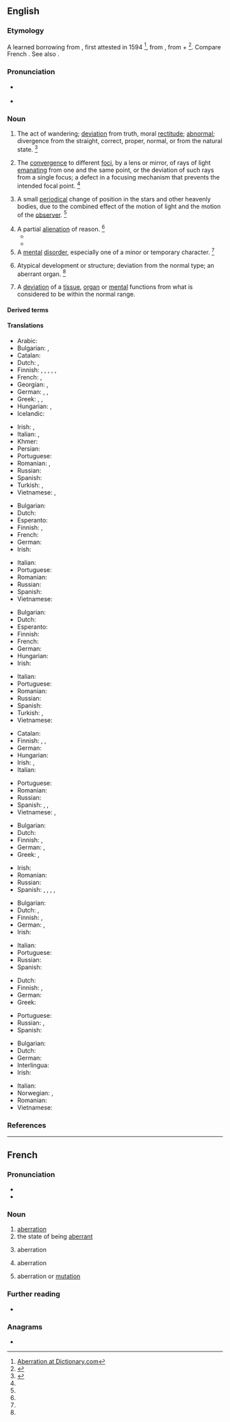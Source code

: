 {{also|Aberration}}
==English==
{{wikipedia}}

===Etymology===
A learned borrowing from {{learned borrowing|en|la|aberrātiō|gloss=relief, diversion|notext=1}}, first attested in 1594 <ref>[http://dictionary.reference.com/browse/aberration Aberration at Dictionary.com]</ref>, from {{m|la|aberrō||wander away, go astray}}, from {{m|la|ab||away}} + {{m|la|errō||wander}}<ref>{{R:CDOE|page=2}}</ref>. Compare French {{m|fr|aberration}}. See also {{m|en|aberrate}}.

===Pronunciation===
* {{a|US}} {{IPA|/ˌæb.əˈɹeɪ.ʃn̩/|lang=en}}
* {{audio|en-us-aberration.ogg|Audio (US)|lang=en}}

===Noun===
{{en-noun|~}}

# The act of wandering; [[deviation]] from truth, moral [[rectitude]]; [[abnormal]]; divergence from the straight, correct, proper, normal, or from the natural state. {{defdate|Late 16<sup>th</sup> century.}}<ref name=SOED>{{R:SOED5|page=4}}</ref>
#: {{ux|en|the '''aberration''' of youth}}
#: {{ux|en|'''aberrations''' from theory}}
#: {{ux|en|'''aberration''' of character}}
# {{lb|en|optics}} The [[convergence]] to different [[focus|foci]], by a lens or mirror, of rays of light [[emanating]] from one and the same point, or the deviation of such rays from a single focus; a defect in a focusing mechanism that prevents the intended focal point. {{defdate|Mid 18<sup>th</sup> century.}}<ref name=SOED/>
# {{lb|en|astronomy}} A small [[periodical]] change of position in the stars and other heavenly bodies, due to the combined effect of the motion of light and the motion of the [[observer]]. {{defdate|Mid 18<sup>th</sup> century.}}<ref name=SOED/>
# A partial [[alienation]] of reason. {{defdate|Early 19<sup>th</sup> century.}}<ref name=SOED/>
#* {{quote-book|lang=en|author=Lingard|passage=Occasional '''aberrations''' of intellect.}}
#* {{quote-book|lang=en|author=I. Taylor|passage=Whims, which at first are the '''aberrations''' of a single brain, pass with heat into epidemic form.}}
# A [[mental]] [[disorder]], especially one of a minor or temporary character. {{defdate|Early 19<sup>th</sup> century.}}<ref name=SOED/>
# {{lb|en|zoology|botany}} Atypical development or structure; deviation from the normal type; an aberrant organ. {{defdate|Mid 19<sup>th</sup> century.}}<ref name=SOED/>
# {{lb|en|medicine}} A [[deviation]] of a [[tissue]], [[organ]] or [[mental]] functions from what is considered to be within the normal range.

====Derived terms====
{{der2|en
|aberrational
|aberrationless
|annual aberration
|chromatic aberration
|crown of aberration
|diopteric aberration
|diurnal aberration
|lateral aberration
|longitudinal aberration
|mental aberration
|planetary aberration
|spherical aberration}}

====Translations====
{{trans-top|act of wandering or deviation; abnormality}}
* Arabic: {{t-needed|ar}}
* Bulgarian: {{t+|bg|отклоняване|sc=Cyrl}}, {{t+|bg|отклонение|sc=Cyrl}}
* Catalan: {{t|ca|aberració|f}}
* Dutch: {{t+|nl|aberratie}}, {{t+|nl|afwijking}}
* Finnish: {{t|fi|poikkeama}}, {{t+|fi|poikkeavuus}}, {{t|fi|eksyminen}}, {{t+|fi|hairahdus}}, {{t|fi|harhautuminen}}, {{t+|fi|säännöttömyys}}
* French: {{t+|fr|anomalie|f}}, {{t+|fr|anormalité|f}}
* Georgian: {{t|ka|ცდომილება|tr=cdomileba}}, {{t|ka|გადახრა|tr=gadakhra}}
* German: {{t+|de|Aberration|f}}, {{t+|de|Abartigkeit|f}}, {{t+|de|Abweichung|f}}
* Greek: {{t+|el|παρέκκλιση|f|sc=Grek}}, {{t+|el|εκτροπή|f|sc=Grek}}, {{t+|el|λοξοδρόμηση|f|sc=Grek}}
* Hungarian: {{t+|hu|tévelygés}}, {{t+|hu|tévút}}
* Icelandic: {{t-needed|is}}
{{trans-mid}}
* Irish: {{t|ga|seachrán|m}}, {{t|ga|iomrall|m}}
* Italian: {{t+|it|aberrazione|f}}, {{t+|it|deviazione|f}}
* Khmer: {{t|km|ការភ្លាត់ភ្លាំង|tr=kaa ploat pleang|sc=Khmr}}
* Persian: {{t+|fa|ابیراهی|tr=abirahi}}
* Portuguese: {{t+|pt|aberração|f}}
* Romanian: {{t+|ro|aberație|f}}, {{t+|ro|deviație|f}}
* Russian: {{t+|ru|отклоне́ние|n}}
* Spanish: {{t+|es|aberración|f}}
* Turkish: {{t+|tr|sapma}}, {{t+|tr|sapkınlık}}
* Vietnamese: {{t-check|vi|([[sự]]) [[lầm lạc]]}}, {{t-check|vi|[[phút]] [[lầm lạc]]}}<!-- both look like SOPs, but unlink if they are not -->
{{trans-bottom}}

{{trans-top|optics: convergence to different foci}}
* Bulgarian: {{t|bg|аберация|f|tr=aberácija|sc=Cyrl}}
* Dutch: {{t+|nl|aberratie|m}}
* Esperanto: {{t+|eo|aberacio}}
* Finnish: {{t|fi|poikkeama}}, {{t+|fi|aberraatio}}
* French: {{t+|fr|aberration|f}}
* German: {{t+|de|Aberration|f}}
* Irish: {{t|ga|iomrall|m}}
{{trans-mid}}
* Italian: {{t+|it|aberrazione|f}}
* Portuguese: {{t+|pt|aberração|f}}
* Romanian: {{t+|ro|aberație|f}}
* Russian: {{t+|ru|аберра́ция|f}}
* Spanish: {{t+|es|aberración|f}}
* Vietnamese: {{t+|vi|quang sai}}
{{trans-bottom}}

{{trans-top|astronomy: small periodical change of position of heavenly bodies}}
* Bulgarian: {{t|bg|аберация|f|tr=aberácija|sc=Cyrl}}
* Dutch: {{t+|nl|aberratie|m}}
* Esperanto: {{t+|eo|aberacio}}
* Finnish: {{t+|fi|aberraatio}}
* French: {{t+|fr|aberration|f}}
* German: {{t+|de|Aberration|f}}
* Hungarian: {{t+|hu|aberráció}}
* Irish: {{t|ga|iomrall|m}}
{{trans-mid}}
* Italian: {{t+|it|aberrazione|f}}
* Portuguese: {{t+|pt|aberração|f}}
* Romanian: {{t+|ro|aberație|f}}
* Russian: {{t+|ru|аберра́ция|f}}
* Spanish: {{t+|es|aberración|f}}
* Turkish: {{t+|tr|aberasyon}}, {{t+|tr|sapınç}}
* Vietnamese: {{t|vi|tính sai}}
{{trans-bottom}}

{{trans-top|partial alienation of reason}}
* Catalan: {{t|ca|aberració|f}}
* Finnish: {{t+|fi|ajatusvirhe}}, {{t+|fi|erehdys}}, {{t|fi|harhapolku}}
* German: {{t+|de|Aberration|f}}
* Hungarian: {{t+|hu|aberráció}}
* Irish: {{t|ga|seachrán|m}}, {{t|ga|iomrall|m}}
* Italian: {{t+|it|alienazione|f}}
{{trans-mid}}
* Portuguese: {{t+|pt|aberração|f}}
* Romanian: {{t+|ro|aberație|f}}
* Russian: {{t+|ru|заблужде́ние|n}}
* Spanish: {{t+|es|aberración|f}}, {{t+|es|alienación|f}}, {{t+|es|locura|f}}
* Vietnamese: {{t-check|vi|[[sự]] [[kém]] [[trí khôn]]}} <!-- was "[[sự]] [[kém]] [[trí khôn]]" -->, {{t-check|vi|[[sự]] [[loạn trí]]}} <!-- was "sự [[loạn trí]]" - assuming [[WT:SOP]], remove [[]] if not -->
{{trans-bottom}}

{{trans-top|minor or temporary mental disorder}}
* Bulgarian: {{t+|bg|умопомрачение|sc=Cyrl}}
* Dutch: {{t+|nl|aberratie}}
* Finnish: {{t|fi|poikkeama}}, {{t+|fi|aberraatio}}
* German: {{t+|de|Aberration|f}}, {{t+|de|Abweichung|f}}
* Greek: {{t+|el|παρέκκλιση|f|sc=Grek}}, {{t+|el|εκκεντρικότητα|f|sc=Grek}}
{{trans-mid}}
* Irish: {{t|ga|saobhadh|m}}
* Romanian: {{t+|ro|deviere|f}}
* Russian: {{t+|ru|умопомраче́ние|n}}
* Spanish: {{t+|es|aberración|f}}, {{t+|es|enajenación|alt=enajenación mental|f}}, {{t+|es|enfermedad mental|f}}, {{t+|es|perturbación|alt=perturbación mental|f}}, {{t+|es|trastorno|alt=trastorno mental|f}}
{{trans-bottom}}

{{trans-top|zoology, botany: atypical development or structure}}
* Bulgarian: {{t|bg|аберация|f|tr=aberácija|sc=Cyrl}}
* Dutch: {{t+|nl|aberratie|m}}, {{t|nl|afwijkend exemplaar|n}}
* Finnish: {{t|fi|harhamuunnos}}, {{t+|fi|aberraatio}}
* German: {{t+|de|Aberration|f}}, {{t+|de|Abweichung|f}}
* Irish: {{t|ga|iomrall|m}}
{{trans-mid}}
* Italian: {{t+|it|aberrazione|f}}
* Portuguese: {{t+|pt|aberração|f}}
* Russian: {{t+|ru|аберра́ция|f}}
* Spanish: {{t+|es|aberración|f}}
{{trans-bottom}}

{{trans-top|medicine: deviation from normal range}}
* Dutch: {{t+|nl|aberratie|m}}
* Finnish: {{t|fi|poikkeama}}, {{t+|fi|aberraatio}}
* German: {{t+|de|Abweichung|f}}
* Greek: {{t+|el|παρέκκλιση|f|sc=Grek}}
{{trans-mid}}
* Portuguese: {{t+|pt|aberração|f}}
* Russian: {{t+|ru|аберра́ция|f}}, {{t+|ru|отклоне́ние|n}}
* Spanish: {{t+|es|aberración|f}}
{{trans-bottom}}

{{checktrans-top}}
* Bulgarian: {{t-check|bg|аберация|f|tr=aberácija|sc=Cyrl}}
* Dutch: {{t+check|nl|aberratie|m}}
* German: {{t+check|de|Aberration|f}}
* Interlingua: {{t-check|ia|aberration}}
* Irish: {{t-check|ga|iomrall|m}}
{{trans-mid}}
* Italian: {{t+check|it|aberrazione|f}}
* Norwegian: {{t-check|no|avvik|n}}, {{t-check|no|villfarelse|c}}
* Romanian: {{t+check|ro|aberație|f}}
* Vietnamese: {{t-check|vi|([[sự]]) [[khác thường]]}}
{{trans-bottom}}

===References===
<references/>

----

==French==

===Pronunciation===
* {{fr-IPA}}
* {{audio|Fr-aberration.ogg|Audio|lang=fr}}

===Noun===
{{fr-noun|f}}

# [[#English|aberration]]
# the state of being [[aberrant]]
# {{lb|fr|astronomy}} aberration
# {{lb|fr|optics}} aberration
# {{lb|fr|physiology}} aberration or [[mutation]]

===Further reading===
* {{R:TLFi}}

===Anagrams===
* {{anagrams|fr|abornerait|arboraient}}